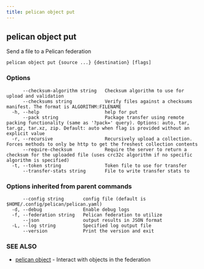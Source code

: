 ```yaml
---
title: pelican object put
---
```


## pelican object put

Send a file to a Pelican federation

```
pelican object put {source ...} {destination} [flags]
```

### Options

```
      --checksum-algorithm string   Checksum algorithm to use for upload and validation
      --checksums string            Verify files against a checksums manifest. The format is ALGORITHM:FILENAME
  -h, --help                        help for put
      --pack string                 Package transfer using remote packing functionality (same as '?pack=' query). Options: auto, tar, tar.gz, tar.xz, zip. Default: auto when flag is provided without an explicit value
  -r, --recursive                   Recursively upload a collection.  Forces methods to only be http to get the freshest collection contents
      --require-checksum            Require the server to return a checksum for the uploaded file (uses crc32c algorithm if no specific algorithm is specified)
  -t, --token string                Token file to use for transfer
      --transfer-stats string       File to write transfer stats to
```

### Options inherited from parent commands

```
      --config string       config file (default is $HOME/.config/pelican/pelican.yaml)
  -d, --debug               Enable debug logs
  -f, --federation string   Pelican federation to utilize
      --json                output results in JSON format
  -L, --log string          Specified log output file
      --version             Print the version and exit
```

### SEE ALSO

* [pelican object](/commands-reference/object/)	 - Interact with objects in the federation
